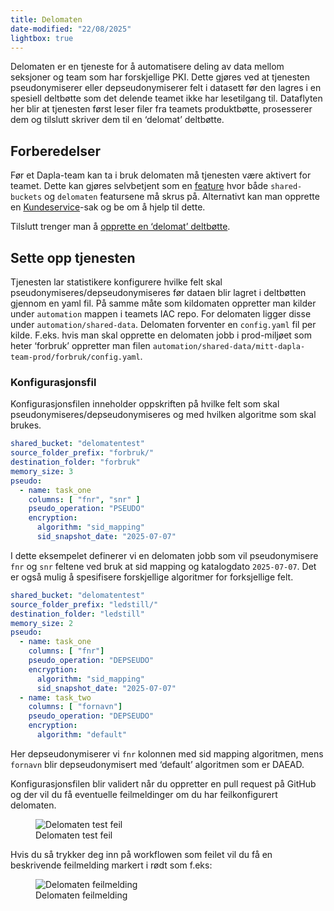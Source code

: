 ```yaml
---
title: Delomaten
date-modified: "22/08/2025"
lightbox: true
---
```


Delomaten er en tjeneste for å automatisere deling av data mellom seksjoner og team som har forskjellige PKI.
Dette gjøres ved at tjenesten pseudonymiserer eller depseudonymiserer felt i datasett før den lagres i en spesiell deltbøtte
som det delende teamet ikke har lesetilgang til. Dataflyten her blir at tjenesten først leser filer fra teamets produktbøtte,
prosesserer dem og tilslutt skriver dem til en 'delomat' deltbøtte.

## Forberedelser

Før et Dapla-team kan ta i bruk delomaten må tjenesten være aktivert for teamet.
Dette kan gjøres selvbetjent som en [feature](./features.html) hvor både `shared-buckets` og `delomaten` featursene må skrus på.
Alternativt kan man opprette en [Kundeservice](https://ssb.pureservice.com/#/categories/14/new)-sak og be om å hjelp til dette.

Tilslutt trenger man å [opprette en 'delomat' deltbøtte](./deling-av-data.qmd).

## Sette opp tjenesten

Tjenesten lar statistikere konfigurere hvilke felt skal pseudonymiseres/depseudonymiseres før dataen blir lagret i deltbøtten gjennom en
yaml fil. På samme måte som kildomaten oppretter man kilder under `automation` mappen i teamets IAC repo.
For delomaten ligger disse under `automation/shared-data`. Delomaten forventer en `config.yaml` fil per kilde.
F.eks. hvis man skal opprette en delomaten jobb i prod-miljøet som heter 'forbruk' oppretter man filen
`automation/shared-data/mitt-dapla-team-prod/forbruk/config.yaml`.

### Konfigurasjonsfil

Konfigurasjonsfilen inneholder oppskriften på hvilke felt som skal pseudonymiseres/depseudonymiseres
og med hvilken algoritme som skal brukes.

```.yaml
shared_bucket: "delomatentest"
source_folder_prefix: "forbruk/"
destination_folder: "forbruk"
memory_size: 3
pseudo:
  - name: task_one
    columns: [ "fnr", "snr" ]
    pseudo_operation: "PSEUDO"
    encryption:
      algorithm: "sid_mapping"
      sid_snapshot_date: "2025-07-07"
```

I dette eksempelet definerer vi en delomaten jobb som vil pseudonymisere `fnr` og `snr` feltene ved bruk at sid mapping og katalogdato `2025-07-07`.
Det er også mulig å spesifisere forskjellige algoritmer for forksjellige felt.

```.yaml
shared_bucket: "delomatentest"
source_folder_prefix: "ledstill/"
destination_folder: "ledstill"
memory_size: 2
pseudo:
  - name: task_one
    columns: [ "fnr"]
    pseudo_operation: "DEPSEUDO"
    encryption:
      algorithm: "sid_mapping"
      sid_snapshot_date: "2025-07-07"
  - name: task_two
    columns: [ "fornavn"]
    pseudo_operation: "DEPSEUDO"
    encryption:
      algorithm: "default"
```

Her depseudonymiserer vi `fnr` kolonnen med sid mapping algoritmen, mens `fornavn` blir depseudonymisert med 'default' algoritmen som er DAEAD.

Konfigurasjonsfilen blir validert når du oppretter en pull request på GitHub og der vil du få eventuelle feilmeldinger om du har feilkonfigurert delomaten.

![Delomaten test feil](../images/delomaten_error.png)

Hvis du så trykker deg inn på workflowen som feilet vil du få en beskrivende feilmelding markert i rødt som f.eks:

![Delomaten feilmelding](../images/delomaten_error_msg.png)
